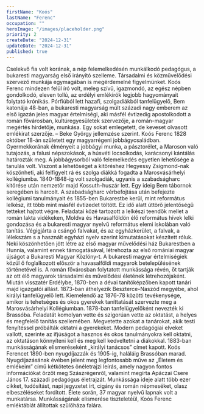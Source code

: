 ```yaml
---
firstName: "Koós"
lastName: "Ferenc"
occupation: ""
heroImage: "/images/placeholder.png"
priority: 2
createDate: "2024-12-31"
updateDate: "2024-12-31"
published: true
---
```


<ContentTextBlock>
Cselekvő fia volt korának, a nép felemelkedésén munkálkodó pedagógus, a bukaresti magyarság első irányító szelleme. Társadalmi és közművelődési szervező munkája egymagában is megérdemelné figyelmünket. Koós Ferenc mindezen felül író volt, meleg szívű, igazmondó, az egész népben gondolkodó, eleven tollú, az erdélyi emlékírók legjobb hagyományait folytató krónikás. Pórfiúból lett hazafi, szolgadiákból tanfelügyelő, Bem katonája 48-ban, a bukaresti magyarság múlt századi nagy emberem az első igazán jeles magyar értelmiségi, aki másfél évtizedig apostolkodott a román fővárosban, kultúregyesületek szervezője, a román-magyar megértés hirdetője, munkása. Egy sokat emlegetett, de keveset olvasott emlékirat szerzője. – Beke György jellemzése szerint. 
</ContentTextBlock>

<ContentTextBlock>
Koós Ferenc 1828 október 18-án született egy magyarrégeni jobbágycsaládban. Gyermekkorának élményeit a jobbágyi munka, a pásztorélet, a Maroson való tutajozás, a falusi népszokások, a húsvéti locsolkodás, karácsonyi kántálás határozták meg. A jobbágysorból való felemelkedés egyetlen lehetősége a tanulás volt. Viszont a lehetőséget a kitöréshez Hegyessy Zsigmond-nak köszönheti, aki felfigyelt rá és szolga diákká fogadta a Marosvásárhelyi kollégiumba. 1840-1848-ig volt szolgadiák, ugyanis a szabadságharc kitörése után nemzetőr majd Kossuth-huszár lett. Egy ideig Bem tábornok seregében is harcolt. A szabadságharc vérbefojtása után befejezte kollégiumi tanulmányait és 1855-ben Bukarestbe kerül, mint református lelkész, itt több mint másfél évtizedet töltött. Ez idő alatt úttörő jelentőségű tetteket hajtott végre. Feladatai közé tartozott a lelkészi teendők mellet a román lakta vidékeken, Moldva és Havasalföldön élő református hívek lelki gondozása és a bukaresti magyar nyelvű református elemi iskolában való tanítás. Végigjárta a csángó falvakat, és az egyházkerület, a falvak, a lélekszám s a használt egyházi nyelv szerint kimutatásokat készített róluk.
</ContentTextBlock>

<ContentTextBlock>
Neki köszönhetően jött létre az első magyar művelődési ház Bukarestben a Hunnia, valamint ennek támogatásával, létrehozta az első romániai magyar újságot a Bukaresti Magyar Közlöny-t. A bukaresti magyar értelmiségiek közül ő foglalkozott először a havasalföldi magyarok betelepülésének történetével is. A román fővárosban folytatott munkássága révén, őt tartják az ott élő magyarok társadalmi és művelődési életének létrehozójaként.
</ContentTextBlock>

<ContentTextBlock>
Miután visszatér Erdélybe, 1870-ben a dévai tanítóképzőben kapott tanári majd igazgatói állást. 1873-ban áthelyezik Beszterce-Naszód megyébe, ahol királyi tanfelügyelő lett. Kiemelendő az 1876-78 közötti tevékenysége, amikor is tehetséges és okos gyerekek taníttatását szervezte meg a Marosvásárhelyi Kollégiumban. 1878-ban tanfelügyelőként nevezték ki Brassóba. Feladatát komolyan vette és szigorúan vette az oktatást, a helyes és megfelelő tanítás szellemében. Megvetette azokat a tanárokat, akik testi fenyítéssel próbálták oktatni a gyerekeket. Modern pedagógiai elveket vallott, szerinte az ifjúságot a hasznos és okos tanulmányokra kell oktatni, az oktatáson könnyíteni kell és meg kell kedveltetni a diákokkal. 1883-ban munkásságának elismeréseként „királyi tanácsos” címet kapott.
</ContentTextBlock>

<ContentTextBlock>
Koós Ferencet 1890-ben nyugdíjazzák és 1905-ig, haláláig Brassóban marad. Nyugdíjazásának évében jelent meg legfontosabb műve az „Életem és emlékeim” című kétkötetes önéletrajzi leírás, amely nagyon fontos információkat őrzőt meg Szászrégenről, valamint megírta Apáczai Csere János 17. századi pedagógus életrajzát. Munkássága ideje alatt több ezer cikket, tudósítást, napi jegyzetet írt, cigány és román népmeséket, olasz elbeszéléseket fordított. Élete során, 37 magyar nyelvű lapnak volt a munkatársa. Munkásságának elismerése tiszteletéül, Koós Ferenc emléktáblát állítottak szülőháza falára.
</ContentTextBlock>